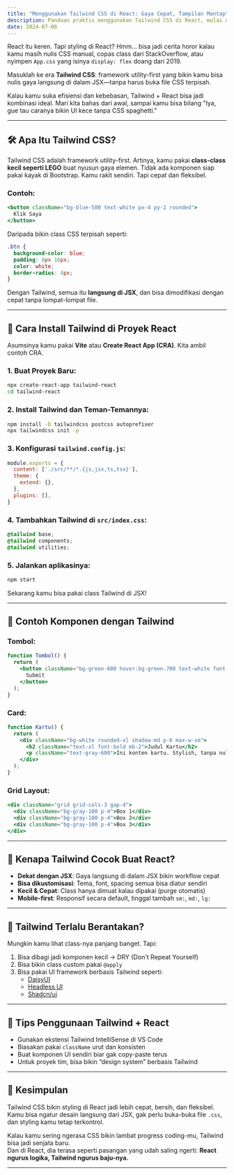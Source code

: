 ```yaml
---
title: "Menggunakan Tailwind CSS di React: Gaya Cepat, Tampilan Mantap"
description: Panduan praktis menggunakan Tailwind CSS di React, mulai dari instalasi hingga membuat komponen dengan gaya modern tanpa nulis CSS manual.
date: 2024-07-06
---
```


React itu keren. Tapi styling di React? Hmm… bisa jadi cerita horor kalau kamu masih nulis CSS manual, copas class dari StackOverflow, atau nyimpen `App.css` yang isinya `display: flex` doang dari 2019.

Masuklah ke era **Tailwind CSS**: framework utility-first yang bikin kamu bisa nulis gaya langsung di dalam JSX—tanpa harus buka file CSS terpisah.  

Kalau kamu suka efisiensi dan kebebasan, Tailwind + React bisa jadi kombinasi ideal. Mari kita bahas dari awal, sampai kamu bisa bilang "Iya, gue tau caranya bikin UI kece tanpa CSS spaghetti."

---

## 🛠️ Apa Itu Tailwind CSS?

Tailwind CSS adalah framework utility-first. Artinya, kamu pakai **class-class kecil seperti LEGO** buat nyusun gaya elemen. Tidak ada komponen siap pakai kayak di Bootstrap. Kamu rakit sendiri. Tapi cepat dan fleksibel.

### Contoh:
```jsx
<button className="bg-blue-500 text-white px-4 py-2 rounded">
  Klik Saya
</button>
```

Daripada bikin class CSS terpisah seperti:
```css
.btn {
  background-color: blue;
  padding: 8px 16px;
  color: white;
  border-radius: 4px;
}
```

Dengan Tailwind, semua itu **langsung di JSX**, dan bisa dimodifikasi dengan cepat tanpa lompat-lompat file.

---

## 🔧 Cara Install Tailwind di Proyek React

Asumsinya kamu pakai **Vite** atau **Create React App (CRA)**. Kita ambil contoh CRA.

### 1. Buat Proyek Baru:
```bash
npx create-react-app tailwind-react
cd tailwind-react
```

### 2. Install Tailwind dan Teman-Temannya:
```bash
npm install -D tailwindcss postcss autoprefixer
npx tailwindcss init -p
```

### 3. Konfigurasi `tailwind.config.js`:
```js
module.exports = {
  content: ['./src/**/*.{js,jsx,ts,tsx}'],
  theme: {
    extend: {},
  },
  plugins: [],
}
```

### 4. Tambahkan Tailwind di `src/index.css`:
```css
@tailwind base;
@tailwind components;
@tailwind utilities;
```

### 5. Jalankan aplikasinya:
```bash
npm start
```

Sekarang kamu bisa pakai class Tailwind di JSX!

---

## 🧪 Contoh Komponen dengan Tailwind

### Tombol:
```jsx
function Tombol() {
  return (
    <button className="bg-green-600 hover:bg-green-700 text-white font-semibold py-2 px-4 rounded shadow">
      Submit
    </button>
  );
}
```

### Card:
```jsx
function Kartu() {
  return (
    <div className="bg-white rounded-xl shadow-md p-6 max-w-sm">
      <h2 className="text-xl font-bold mb-2">Judul Kartu</h2>
      <p className="text-gray-600">Ini konten kartu. Stylish, tanpa nulis satu baris CSS.</p>
    </div>
  );
}
```

### Grid Layout:
```jsx
<div className="grid grid-cols-3 gap-4">
  <div className="bg-gray-100 p-4">Box 1</div>
  <div className="bg-gray-100 p-4">Box 2</div>
  <div className="bg-gray-100 p-4">Box 3</div>
</div>
```

---

## 🎨 Kenapa Tailwind Cocok Buat React?

- **Dekat dengan JSX**: Gaya langsung di dalam JSX bikin workflow cepat
- **Bisa dikustomisasi**: Tema, font, spacing semua bisa diatur sendiri
- **Kecil & Cepat**: Class hanya dimuat kalau dipakai (purge otomatis)
- **Mobile-first**: Responsif secara default, tinggal tambah `sm:`, `md:`, `lg:`

---

## 🤔 Tailwind Terlalu Berantakan?

Mungkin kamu lihat class-nya panjang banget. Tapi:

1. Bisa dibagi jadi komponen kecil → DRY (Don't Repeat Yourself)
2. Bisa bikin class custom pakai `@apply`
3. Bisa pakai UI framework berbasis Tailwind seperti:
   - [DaisyUI](https://daisyui.com/)
   - [Headless UI](https://headlessui.dev/)
   - [Shadcn/ui](https://ui.shadcn.dev/)

---

## 📌 Tips Penggunaan Tailwind + React

- Gunakan ekstensi Tailwind IntelliSense di VS Code
- Biasakan pakai `className` urut dan konsisten
- Buat komponen UI sendiri biar gak copy-paste terus
- Untuk proyek tim, bisa bikin “design system” berbasis Tailwind

---

## 🧠 Kesimpulan

Tailwind CSS bikin styling di React jadi lebih cepat, bersih, dan fleksibel. Kamu bisa ngatur desain langsung dari JSX, gak perlu buka-buka file `.css`, dan styling kamu tetap terkontrol.

Kalau kamu sering ngerasa CSS bikin lambat progress coding-mu, Tailwind bisa jadi senjata baru.  
Dan di React, dia terasa seperti pasangan yang udah saling ngerti: **React ngurus logika, Tailwind ngurus baju-nya.**

---